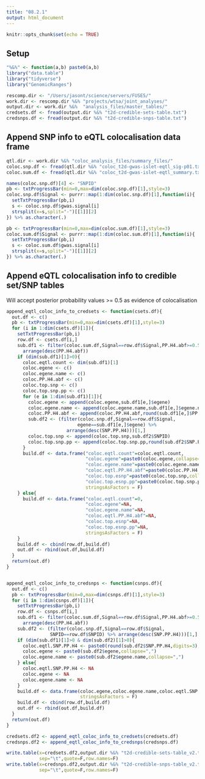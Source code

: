 ```yaml
---
title: "08.2.1"
output: html_document
---
```


```r
knitr::opts_chunk$set(echo = TRUE)
```

## Setup 

```r
"%&%" <- function(a,b) paste0(a,b)
library("data.table")
library("tidyverse")
library("GenomicRanges")

rescomp.dir <- "/Users/jasont/science/servers/FUSE5/"
work.dir <- rescomp.dir %&% "projects/wtsa/joint_analyses/"
output.dir <- work.dir %&%  "analysis_files/master_tables/"
credsets.df <- fread(output.dir %&% "t2d-credible-sets-table.txt")
credsnps.df <- fread(output.dir %&% "t2d-credible-snps-table.txt")
```


## Append SNP info to eQTL colocalisation data frame  

```r
qtl.dir <- work.dir %&% "coloc_analysis_files/summary_files/"
coloc.snp.df <- fread(qtl.dir %&% "coloc_t2d-gwas-islet-eqtl_sig-p01.txt")
coloc.sum.df <- fread(qtl.dir %&% "coloc_t2d-gwas-islet-eqtl_summary.txt")

```


```r

names(coloc.snp.df)[4] <- "SNPID"
pb <- txtProgressBar(min=0,max=dim(coloc.snp.df)[1],style=3)
coloc.snp.df$Signal <- purrr::map(1:dim(coloc.snp.df)[1],function(i){
  setTxtProgressBar(pb,i)
  s <- coloc.snp.df$gwas.signal[i]
  strsplit(x=s,split="-")[[1]][2]
}) %>% as.character(.)

pb <- txtProgressBar(min=0,max=dim(coloc.sum.df)[1],style=3)
coloc.sum.df$Signal <- purrr::map(1:dim(coloc.sum.df)[1],function(i){
  setTxtProgressBar(pb,i)
  s <- coloc.sum.df$gwas.signal[i]
  strsplit(x=s,split="-")[[1]][2]
}) %>% as.character(.)
```


## Append eQTL colocalisation info to credible set/SNP tables 

Will accept posterior probability values >= 0.5 as evidence of colocalisation 

```r

append_eqtl_coloc_info_to_credsets <- function(csets.df){
  out.df <- c() 
  pb <- txtProgressBar(min=0,max=dim(csets.df)[1],style=3)
  for (i in 1:dim(csets.df)[1]){
    setTxtProgressBar(pb,i)
    row.df <- csets.df[i,]
    sub.df1 <- filter(coloc.sum.df,Signal==row.df$Signal,PP.H4.abf>=0.5) %>% 
      arrange(desc(PP.H4.abf))
    if (dim(sub.df1)[1]>0){
      coloc.eqtl.count <- dim(sub.df1)[1]
      coloc.egene <- c()
      coloc.egene.name <- c()
      coloc.PP.H4.abf <- c()
      coloc.top.snp <- c() 
      coloc.top.snp.pp <- c() 
      for (e in 1:dim(sub.df1)[1]){
        coloc.egene <- append(coloc.egene,sub.df1[e,]$egene)
        coloc.egene.name <- append(coloc.egene.name,sub.df1[e,]$egene.name)
        coloc.PP.H4.abf <- append(coloc.PP.H4.abf,round(sub.df1[e,]$PP.H4.abf,digits=3))
        sub.df2 <- (filter(coloc.snp.df,Signal==row.df$Signal,
                          egene==sub.df1[e,]$egene) %>% 
                      arrange(desc(SNP.PP.H4)))[1,]
        coloc.top.snp <- append(coloc.top.snp,sub.df2$SNPID) 
        coloc.top.snp.pp <- append(coloc.top.snp.pp,round(sub.df2$SNP.PP.H4,digits=3))      
      }
      build.df <- data.frame("coloc.eqtl.count"=coloc.eqtl.count,
                             "coloc.egene"=paste0(coloc.egene,collapse=","),
                             "coloc.egene.name"=paste0(coloc.egene.name,collapse=","),
                             "coloc.eqtl.PP.H4.abf"=paste0(coloc.PP.H4.abf,collapse=","),
                             "coloc.top.esnp"=paste0(coloc.top.snp,collapse=","),
                             "coloc.top.esnp.pp"=paste0(coloc.top.snp.pp,collapse=","),
                             stringsAsFactors = F)
    } else{
      build.df <- data.frame("coloc.eqtl.count"=0,
                             "coloc.egene"=NA,
                             "coloc.egene.name"=NA,
                             "coloc.eqtl.PP.H4.abf"=NA,
                             "coloc.top.esnp"=NA,
                             "coloc.top.esnp.pp"=NA,
                             stringsAsFactors = F)    
    }
    build.df <- cbind(row.df,build.df)
    out.df <- rbind(out.df,build.df)
  }  
  return(out.df)
}


append_eqtl_coloc_info_to_credsnps <- function(csnps.df){
  out.df <- c() 
  pb <- txtProgressBar(min=0,max=dim(csnps.df)[1],style=3)
  for (i in 1:dim(csnps.df)[1]){
    setTxtProgressBar(pb,i)
    row.df <- csnps.df[i,]
    sub.df1 <- filter(coloc.sum.df,Signal==row.df$Signal,PP.H4.abf>=0.5) %>% 
      arrange(desc(PP.H4.abf))
    sub.df2 <- (filter(coloc.snp.df,Signal==row.df$Signal,
                SNPID==row.df$SNPID) %>% arrange(desc(SNP.PP.H4)))[1,]
    if (dim(sub.df1)[1]>0 & dim(sub.df2)[1]>0){
      coloc.eqtl.SNP.PP.H4 <- paste0(round(sub.df2$SNP.PP.H4,digits=3),collapse=",")
      coloc.egene <- paste0(sub.df2$egene,collapse=",")
      coloc.egene.name <- paste0(sub.df2$egene.name,collapse=",")
    } else{
      coloc.eqtl.SNP.PP.H4 <- NA
      coloc.egene <- NA
      coloc.egene.name <- NA
    }
    build.df <- data.frame(coloc.egene,coloc.egene.name,coloc.eqtl.SNP.PP.H4,
                           stringsAsFactors = F)
    build.df <- cbind(row.df,build.df)
    out.df <- rbind(out.df,build.df)
  }  
  return(out.df)
}


```


```r

credsets.df2 <- append_eqtl_coloc_info_to_credsets(credsets.df) 
credsnps.df2 <- append_eqtl_coloc_info_to_credsnps(credsnps.df)

```

```r
write.table(x=credsets.df2,output.dir %&% "t2d-credible-sets-table_v2.txt",
            sep="\t",quote=F,row.names=F)
write.table(x=credsnps.df2,output.dir %&% "t2d-credible-snps-table_v2.txt",
            sep="\t",quote=F,row.names=F)
```

